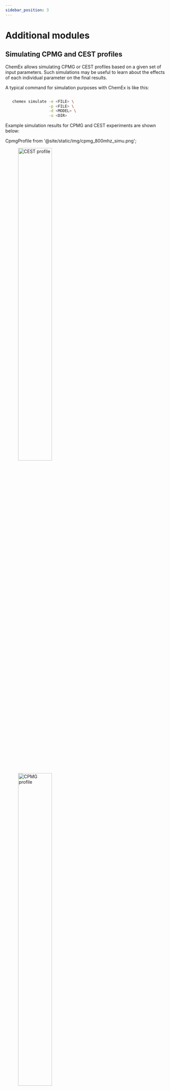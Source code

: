 ```yaml
---
sidebar_position: 3
---
```


# Additional modules

## Simulating CPMG and CEST profiles

ChemEx allows simulating CPMG or CEST profiles based on a given set of input
parameters. Such simulations may be useful to learn about the effects of each
individual parameter on the final results.

A typical command for simulation purposes with ChemEx is like this:

```bash

   chemex simulate -e <FILE> \
                   -p <FILE> \
                   -d <MODEL> \
                   -o <DIR>

```

Example simulation results for CPMG and CEST experiments are shown below:

CpmgProfile from '@site/static/img/cpmg_800mhz_simu.png';

<figure>
  <img src={CestProfile} alt="CEST profile" width="50%"/>
  <img src={CpmgProfile} alt="CPMG profile" width="50%"/>
  <figcaption align="center"><b>Examples of CEST and CPMG simulation results</b></figcaption>
</figure>

### Options

| Option                    | Description                                                           |
| ------------------------- | --------------------------------------------------------------------- |
| `-e`, `--experiments`     | Specify the files containing experimental setup and data location     |
| `-p`, `--parameters`      | Specify the files containing the initial values of fitting parameters |
| `-d`, `--model`           | Specify the exchange model used to fit the datasets (default: `2st`)  |
| `-o`, `--output`          | Specify the output directory (default: `./Output`)                    |
| `--plot {nothing,normal}` | Plotting level (default: `normal`)                                    |
| `--include`               | Residue(s) to include in the fit (optional)                           |
| `--exclude`               | Residue(s) to exclude from the fit (optional)                         |

### Example

An example use of the module is available
[here](https://github.com/gbouvignies/chemex/tree/master/examples/Experiments/CEST_15N/)
with the script `simulate.sh`.

## Plotting best-fit parameters

ChemEx comes with a module `plot_param` that allows visualizing the fitting
results interactively.

### Options

| Option               | Description                                                      |
| -------------------- | ---------------------------------------------------------------- |
| `-p`, `--parameters` | Specify the files containing the fitted parameters to be plotted |
| `-n`, `--parname`    | Specify the name of the parameter to plot                        |

### Example

An example use of the module is given in the
[protein-ligand binding example](../examples/binding.md). After finish running
`run.sh`, the chemical shift differences between the free and bound states can
be displayed with:

```shell
chemex plot_param -p Output/STEP2/All/Parameters/fitted.toml -n DW_AB
```

and the transverse relaxation rates of both states can be compared with:

```bash
chemex plot_param -p Output/STEP2/All/Parameters/fitted.toml -n R2
```

These two commands are saved in the `plot_param.sh` script in
[this example](../examples/binding.md). From these two observables, the core
region of the interaction site can be clearly located. Aside from the core
region, there is also a tail with increased R<sub>2</sub> rates located at
C-terminal end of the interaction site and with very little chemical shift
perturbation. This region is likely involved in the transient interactions with
the binding partner, which causes certain degree of steric restriction to this
region.

## Getting initial estimates of Δϖ for CEST experiments

In CEST (and also D-CEST/COS-CEST) experiments, it is necessary to choose
suitable initial value of Δϖ to avoid getting trapped in a local minimum. ChemEx
comes with a module `pick_cest` for manually picking the major and minor dips of
CEST profiles, which correspond to the ground and excited states, respectively.
A typical command for such purpose is like this:

```bash
chemex pick_cest -e <FILE> -o <DIR>
```

After typing this command, a window showing all CEST profiles will appear. For
each profile first click on the major dip and then on the minor dip(s). Note
that in certain profiles only one dip could be visible, which indicates the
minor dip is overlapped with the major dip, therefore the major dip should be
clicked twice. When done with any profile, click the `Next` or `Previous` button
to proceed to the next or previous profile. The `Swap` button allows switching
between the major and minor states. The `Clear` button allows cleaning the
selection in the current profile. Two separate files will be created in
real-time during the dip picking process: `cs_a.toml` and `dw_ab.toml` that
contain chemical shifts of the major state and chemical shift difference between
the major and minor states, respectively.

### Example

Try to run the `pick_cest.sh` script under
[`CEST_15N/` example](https://github.com/gbouvignies/chemex/tree/master/examples/Experiments/CEST_15N/)
and `pick_dcest.sh` script under
[`DCEST_15N/` example](https://github.com/gbouvignies/chemex/tree/master/examples/Experiments/DCEST_15N/)
to learn how to make use of this function for CEST and D-CEST experiments,
respectively.
